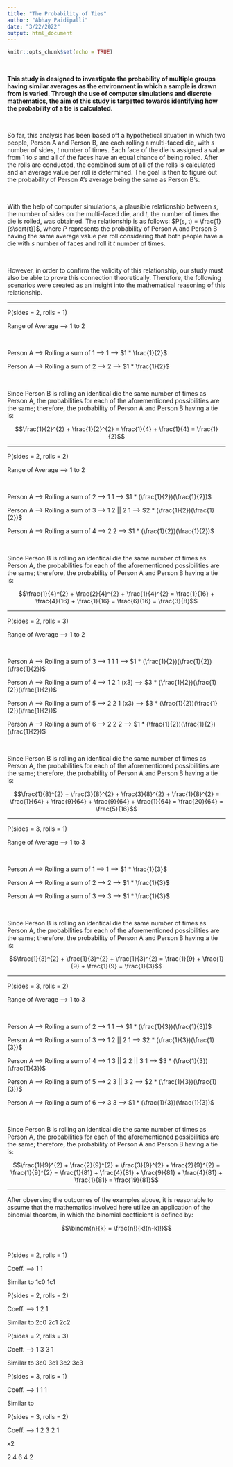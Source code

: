 ```yaml
---
title: "The Probability of Ties"
author: "Abhay Paidipalli"
date: "3/22/2022"
output: html_document
---
```


```r
knitr::opts_chunk$set(echo = TRUE)
```

<br>

**This study is designed to investigate the probability of multiple groups having similar averages as the environment in which a sample is drawn from is varied. Through the use of computer simulations and discrete mathematics, the aim of this study is targetted towards identifying how the probability of a tie is calculated.**

<br>

So far, this analysis has been based off a hypothetical situation in which two people, Person A and Person B, are each rolling a multi-faced die, with $s$ number of sides, $t$ number of times. Each face of the die is assigned a value from 1 to $s$ and all of the faces have an equal chance of being rolled. After the rolls are conducted, the combined sum of all of the rolls is calculated and an average value per roll is determined. The goal is then to figure out the probability of Person A's average being the same as Person B's.

<br>

With the help of computer simulations, a plausible relationship between $s$, the number of sides on the multi-faced die, and $t$, the number of times the die is rolled, was obtained. The relationship is as follows: $P(s, t) = \frac{1}{s\sqrt{t}}$, where $P$ represents the probability of Person A and Person B having the same average value per roll considering that both people have a die with $s$ number of faces and roll it $t$ number of times.

<br>

However, in order to confirm the validity of this relationship, our study must also be able to prove this connection theoretically. Therefore, the following scenarios were created as an insight into the mathematical reasoning of this relationship.

_____________________________________________________________________________

P(sides = 2, rolls = 1)

Range of Average --> 1 to 2

<br>

Person A --> Rolling a sum of 1 -->   1   --> $1 * \frac{1}{2}$

Person A --> Rolling a sum of 2 -->   2   --> $1 * \frac{1}{2}$

<br>

Since Person B is rolling an identical die the same number of times as Person A, the probabilities for each of the aforementioned possibilities are the same; therefore, the probability of Person A and Person B having a tie is:

$$\frac{1}{2}^{2} + \frac{1}{2}^{2} = \frac{1}{4} + \frac{1}{4} = \frac{1}{2}$$

_____________________________________________________________________________

P(sides = 2, rolls = 2)

Range of Average --> 1 to 2

<br>

Person A --> Rolling a sum of 2 -->   1  1             --> $1 * (\frac{1}{2})(\frac{1}{2})$

Person A --> Rolling a sum of 3 -->   1  2  ||  2  1   --> $2 * (\frac{1}{2})(\frac{1}{2})$

Person A --> Rolling a sum of 4 -->   2  2             --> $1 * (\frac{1}{2})(\frac{1}{2})$

<br>

Since Person B is rolling an identical die the same number of times as Person A, the probabilities for each of the aforementioned possibilities are the same; therefore, the probability of Person A and Person B having a tie is:

$$\frac{1}{4}^{2} + \frac{2}{4}^{2} + \frac{1}{4}^{2} = \frac{1}{16} + \frac{4}{16} + \frac{1}{16} = \frac{6}{16} = \frac{3}{8}$$

_____________________________________________________________________________

P(sides = 2, rolls = 3)

Range of Average --> 1 to 2

<br>

Person A --> Rolling a sum of 3 -->   1  1  1         --> $1 * (\frac{1}{2})(\frac{1}{2})(\frac{1}{2})$

Person A --> Rolling a sum of 4 -->   1  2  1  (x3)   --> $3 * (\frac{1}{2})(\frac{1}{2})(\frac{1}{2})$

Person A --> Rolling a sum of 5 -->   2  2  1  (x3)   --> $3 * (\frac{1}{2})(\frac{1}{2})(\frac{1}{2})$

Person A --> Rolling a sum of 6 -->   2  2  2         --> $1 * (\frac{1}{2})(\frac{1}{2})(\frac{1}{2})$

<br>

Since Person B is rolling an identical die the same number of times as Person A, the probabilities for each of the aforementioned possibilities are the same; therefore, the probability of Person A and Person B having a tie is:

$$\frac{1}{8}^{2} + \frac{3}{8}^{2} + \frac{3}{8}^{2} + \frac{1}{8}^{2} = \frac{1}{64} + \frac{9}{64} + \frac{9}{64} + \frac{1}{64} = \frac{20}{64} = \frac{5}{16}$$

_____________________________________________________________________________

P(sides = 3, rolls = 1)

Range of Average --> 1 to 3

<br>

Person A --> Rolling a sum of 1 -->   1   --> $1 * \frac{1}{3}$

Person A --> Rolling a sum of 2 -->   2   --> $1 * \frac{1}{3}$

Person A --> Rolling a sum of 3 -->   3   --> $1 * \frac{1}{3}$

<br>

Since Person B is rolling an identical die the same number of times as Person A, the probabilities for each of the aforementioned possibilities are the same; therefore, the probability of Person A and Person B having a tie is:

$$\frac{1}{3}^{2} + \frac{1}{3}^{2} + \frac{1}{3}^{2} = \frac{1}{9} + \frac{1}{9} + \frac{1}{9} = \frac{1}{3}$$

_____________________________________________________________________________

P(sides = 3, rolls = 2)

Range of Average --> 1 to 3

<br>

Person A --> Rolling a sum of 2 -->   1  1                       --> $1 * (\frac{1}{3})(\frac{1}{3})$

Person A --> Rolling a sum of 3 -->   1  2  ||  2  1             --> $2 * (\frac{1}{3})(\frac{1}{3})$

Person A --> Rolling a sum of 4 -->   1  3  ||  2  2  ||  3  1   --> $3 * (\frac{1}{3})(\frac{1}{3})$

Person A --> Rolling a sum of 5 -->   2  3  ||  3  2             --> $2 * (\frac{1}{3})(\frac{1}{3})$

Person A --> Rolling a sum of 6 -->   3  3                       --> $1 * (\frac{1}{3})(\frac{1}{3})$

<br>

Since Person B is rolling an identical die the same number of times as Person A, the probabilities for each of the aforementioned possibilities are the same; therefore, the probability of Person A and Person B having a tie is:

$$\frac{1}{9}^{2} + \frac{2}{9}^{2} + \frac{3}{9}^{2} + \frac{2}{9}^{2} + \frac{1}{9}^{2} = \frac{1}{81} + \frac{4}{81} + \frac{9}{81} + \frac{4}{81} + \frac{1}{81} = \frac{19}{81}$$

_____________________________________________________________________________

After observing the outcomes of the examples above, it is reasonable to assume that the mathematics involved here utilize an application of the binomial theorem, in which the binomial coefficient is defined by:

$$\binom{n}{k} = \frac{n!}{k!(n-k)!}$$

<br>


P(sides = 2, rolls = 1)

Coeff. --> 1  1

Similar to 1c0 1c1


P(sides = 2, rolls = 2)

Coeff. --> 1  2  1

Similar to 2c0 2c1 2c2


P(sides = 2, rolls = 3)

Coeff. --> 1  3  3  1

Similar to 3c0 3c1 3c2 3c3


P(sides = 3, rolls = 1)

Coeff. --> 1  1  1

Similar to 


P(sides = 3, rolls = 2)

Coeff. --> 1  2  3  2  1

x2

2  4  6  4  2





